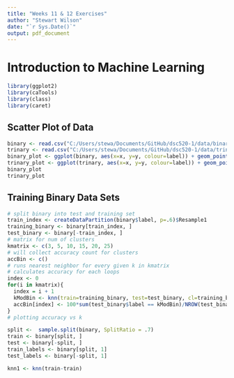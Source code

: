 ```yaml
---
title: "Weeks 11 & 12 Exercises"
author: "Stewart Wilson"
date: "`r Sys.Date()`"
output: pdf_document
---
```

# Introduction to Machine Learning
```r
library(ggplot2)
library(caTools)
library(class)
library(caret)
```
## Scatter Plot of Data
```r
binary <- read.csv("C:/Users/stewa/Documents/GitHub/dsc520-1/data/binary-classifier-data.csv")
trinary <- read.csv("C:/Users/stewa/Documents/GitHub/dsc520-1/data/trinary-classifier-data.csv")
binary_plot <- ggplot(binary, aes(x=x, y=y, colour=label)) + geom_point()
trinary_plot <- ggplot(trinary, aes(x=x, y=y, colour=label)) + geom_point()
binary_plot
trinary_plot
```
## Training Binary Data Sets
```r
# split binary into test and training set
train_index <- createDataPartition(binary$label, p=.6)$Resample1
training_binary <- binary[train_index, ]
test_binary <- binary[-train_index, ]
# matrix for num of clusters
kmatrix <- c(3, 5, 10, 15, 20, 25)
# will collect accuracy count for clusters
accBin <- c()
# runs nearest neighbor for every given k in kmatrix
# calculates accuracy for each loops
index <- 0
for(i in kmatrix){
  index = i + 1
  kModBin <- knn(train=training_binary, test=test_binary, cl=training_binary$label, k=i)
  accBin[index] <- 100*sum(test_binary$label == kModBin)/NROW(test_binary$label)
}
# plotting accuracy vs k

```

```r
split <-  sample.split(binary, SplitRatio = .7)
train <- binary[split, ]
test <- binary[-split, ]
train_labels <- binary[split, 1]
test_labels <- binary[-split, 1]

knn1 <- knn(train-train)
```